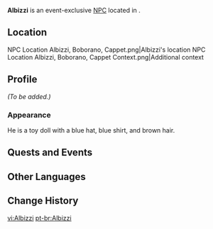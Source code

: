 {{Meta
<!-- Remove this template after adding the missing info -->
|missing_NPC_profile  = yes
}}
{{Character Infobox
|type             = Event NPC
|image            = NPC Albizzi.png
|realname         = <!-- Optional, if different from in-game name -->
|deceased         = <!-- Past (for deceased prior to events of the game) or free response -->
|region           = Simulanka
|location         = Simulanka
|affiliation      = 
|title            = Blue Supervisor

|ancestry         = <!-- Clan/family -->
|father           = 
|mother           = 
|spouse           = 
|sibling          = 
|child            = 
|relative         = 

|voiceEN          = 
|voiceCN          = 
|voiceJP          = 
|voiceKR          = 
|dialoguereward   = 
}}
'''Albizzi''' is an event-exclusive [[NPC]] located in {{Location|Simulanka}}. 

==Location==
<gallery>
NPC Location Albizzi, Boborano, Cappet.png|Albizzi's location
NPC Location Albizzi, Boborano, Cappet Context.png|Additional context
</gallery>

==Profile==
''(To be added.)''

===Appearance===
He is a toy doll with a blue hat, blue shirt, and brown hair.

==Quests and Events==
{{Quests and Events}}
<!--
==Idle Quotes==
{{Dialogue Start}}
: {{DIcon|Idle}} {{Tx}}
:: {{A|VO {{subst:#titleparts:{{subst:PAGENAME}}}} 01.ogg}} "{{Tx}}"
{{Dialogue End}}

==Dialogue==
{{Dialogue Start}}
{{Dialogue End}}

==Event Dialogue==
===Event Name===
{{Dialogue Start}}
:'''{{subst:PAGENAME}}:'''
{{Dialogue End}}
-->
==Other Languages==
{{Other Languages|default_hidden=1
|en       = Albizzi
|zhs      = 奥比奇
|zhs_rm   = Àobǐqí
|zht      = 奧比奇
|zht_rm   = Àobǐqí
|ja       = オービック
|ja_rm    = Oobikku
|ko       = 올비치
|ko_rm    = 
|es       = Albizzi
|fr       = Albizzi
|ru       = Альбицци
|th       = Albizzi
|vi       = Albizzi
|de       = Albizzi
|id       = Albizzi
|pt       = Albizzi
|tr       = Albizzi
|it       = Albizzi
}}

==Change History==
{{Change History|4.8}}
<!--
==References==
{{Reflist}}-->

[[vi:Albizzi]]
[[pt-br:Albizzi]]